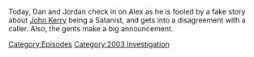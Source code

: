 {{DEFAULTSORT:
    #_EPISODE_0823:March 1, 2004
}}{{Episode
    | title           = March 1, 2004
    | caption         = Listen to this episode on [https://knowledgefight.libsyn.com/823-march-1-2004 Libsyn] [https://open.spotify.com/episode/0pCZ8qJkqxCP2JFvQcl1JP Spotify], Read the [[Transcript/823: March 1, 2004|Unofficial Transcript]], View discussion on [https://reddit.com/14mq0y9 Reddit]
    | episodeNumber   = 823
    | length          = 01:04:05
    | airDate         = June 30, 2023
    | coverageDate    = March 1, 2004
    | episodeType     = [[:Category:2003 Investigation|2003 Investigation]]
    | appearance      = [[John Kerry]], [[Anton LaVey]], [[Paul Joseph Watson]]
    | previousEpisode = [[822: June 19, 2023]]
    | nextEpisode     = [[824: Tucker, The Man And His Twitter- Episode 3]]
}}

{{Stub}}

Today, Dan and Jordan check in on Alex as he is fooled by a fake story about [[John Kerry]] being a Satanist, and gets into a disagreement with a caller.  Also, the gents make a big announcement.

[[Category:Episodes]]
[[Category:2003 Investigation]]
